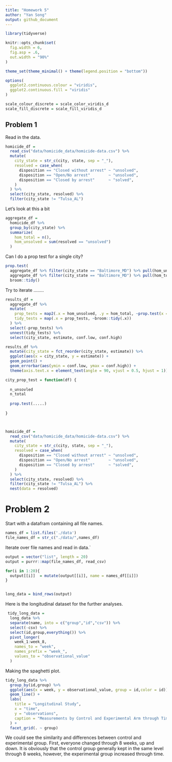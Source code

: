 ```yaml
---
title: "Homework 5"
author: "Yan Song"
output: github_document
---
```


```r
library(tidyverse)

knitr::opts_chunk$set(
  fig.width = 6,
  fig.asp = .6,
  out.width = "90%"
)

theme_set(theme_minimal() + theme(legend.position = "bottom"))

options(
  ggplot2.continuous.colour = "viridis",
  ggplot2.continuous.fill = "viridis"
)

scale_colour_discrete = scale_color_viridis_d
scale_fill_discrete = scale_fill_viridis_d
```


## Problem 1

Read in the data.

```r
homicide_df = 
  read_csv("data/homicide_data/homicide-data.csv") %>% 
  mutate(
    city_state = str_c(city, state, sep = "_"),
    resolved = case_when(
      disposition == "Closed without arrest" ~ "unsolved",
      disposition == "Open/No arrest"        ~ "unsolved",
      disposition == "Closed by arrest"      ~ "solved",
    )
  ) %>% 
  select(city_state, resolved) %>% 
  filter(city_state != "Tulsa_AL")
```


Let's look at this a bit

```r
aggregate_df = 
  homicide_df %>% 
  group_by(city_state) %>% 
  summarize(
    hom_total = n(),
    hom_unsolved = sum(resolved == "unsolved")
  )
```

Can I do a prop test for a single city?

```r
prop.test(
  aggregate_df %>% filter(city_state == "Baltimore_MD") %>% pull(hom_unsolved), 
  aggregate_df %>% filter(city_state == "Baltimore_MD") %>% pull(hom_total)) %>% 
  broom::tidy()
```

Try to iterate ........

```r
results_df = 
  aggregate_df %>% 
  mutate(
    prop_tests = map2(.x = hom_unsolved, .y = hom_total, ~prop.test(x = .x, n = .y)),
    tidy_tests = map(.x = prop_tests, ~broom::tidy(.x))
  ) %>% 
  select(-prop_tests) %>% 
  unnest(tidy_tests) %>% 
  select(city_state, estimate, conf.low, conf.high)
```



```r
results_df %>% 
  mutate(city_state = fct_reorder(city_state, estimate)) %>% 
  ggplot(aes(x = city_state, y = estimate)) +
  geom_point() + 
  geom_errorbar(aes(ymin = conf.low, ymax = conf.high)) + 
  theme(axis.text.x = element_text(angle = 90, vjust = 0.5, hjust = 1))
```



```r
city_prop_test = function(df) {
  
  n_unsovled 
  n_total 
  
  prop.test(.....)
  
}



homicide_df = 
  read_csv("data/homicide_data/homicide-data.csv") %>% 
  mutate(
    city_state = str_c(city, state, sep = "_"),
    resolved = case_when(
      disposition == "Closed without arrest" ~ "unsolved",
      disposition == "Open/No arrest"        ~ "unsolved",
      disposition == "Closed by arrest"      ~ "solved",
    )
  ) %>% 
  select(city_state, resolved) %>% 
  filter(city_state != "Tulsa_AL") %>% 
  nest(data = resolved)
```

# Problem 2

Start with a datafram containing all file names.
```r
names_df = list.files('./data')
file_names_df = str_c("./data/",names_df)
```

Iterate over file names and read in data.`

```r
output = vector("list", length = 20)
output = purrr::map(file_names_df, read_csv)

for(i in 1:20){
  output[[i]]  = mutate(output[[i]], name = names_df[[i]])
}


long_data = bind_rows(output) 

```
Here is the longitudinal dataset for the further analyses.

```r
 tidy_long_data = 
  long_data %>% 
  separate(name, into = c("group","id","csv")) %>% 
  select(-csv) %>% 
  select(id,group,everything()) %>% 
  pivot_longer(
    week_1:week_8,
    names_to = "week",
    names_prefix = "week_",
    values_to = "observational_value"
  ) 
```

Making the spaghetti plot.

```r
tidy_long_data %>% 
  group_by(id,group) %>% 
  ggplot(aes(x = week, y = observational_value, group = id,color = id)) + 
  geom_line() + 
  labs(
    title = "Longitudinal Study",
    x = "time",
    y = "observations",
    caption = "Measurements by Control and Experimental Arm through Time"
  ) + 
  facet_grid(. ~ group)

```

We could see the similarity and differences between control and experimental group. First, everyone changed through 8 weeks, up and down. It is obviously that the control group generally kept in the same level through 8 weeks, however, the experimental group increased through time.


